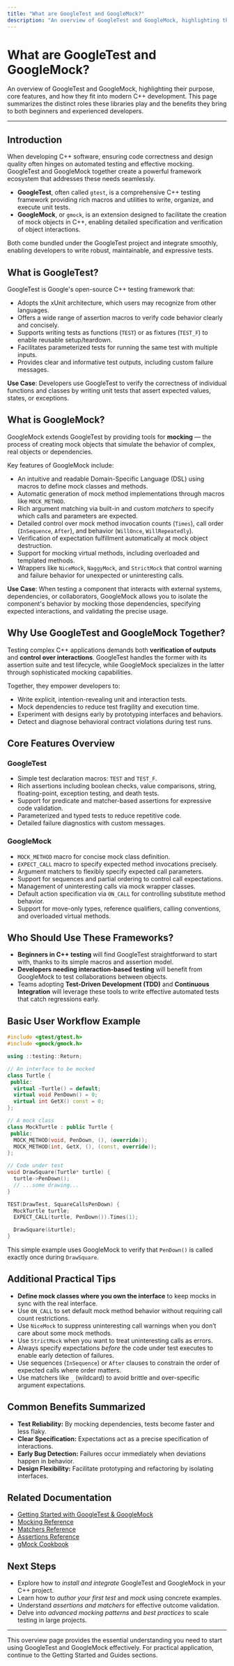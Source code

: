```yaml
---
title: "What are GoogleTest and GoogleMock?"
description: "An overview of GoogleTest and GoogleMock, highlighting their purpose, core features, and how they fit into modern C++ development. Summarizes benefits for both beginners and experienced developers."
---
```


# What are GoogleTest and GoogleMock?

An overview of GoogleTest and GoogleMock, highlighting their purpose, core features, and how they fit into modern C++ development. This page summarizes the distinct roles these libraries play and the benefits they bring to both beginners and experienced developers.

---

## Introduction

When developing C++ software, ensuring code correctness and design quality often hinges on automated testing and effective mocking. GoogleTest and GoogleMock together create a powerful framework ecosystem that addresses these needs seamlessly.

- **GoogleTest**, often called `gtest`, is a comprehensive C++ testing framework providing rich macros and utilities to write, organize, and execute unit tests.
- **GoogleMock**, or `gmock`, is an extension designed to facilitate the creation of mock objects in C++, enabling detailed specification and verification of object interactions.

Both come bundled under the GoogleTest project and integrate smoothly, enabling developers to write robust, maintainable, and expressive tests.


## What is GoogleTest?

GoogleTest is Google's open-source C++ testing framework that:

- Adopts the xUnit architecture, which users may recognize from other languages.
- Offers a wide range of assertion macros to verify code behavior clearly and concisely.
- Supports writing tests as functions (`TEST`) or as fixtures (`TEST_F`) to enable reusable setup/teardown.
- Facilitates parameterized tests for running the same test with multiple inputs.
- Provides clear and informative test outputs, including custom failure messages.

**Use Case**: Developers use GoogleTest to verify the correctness of individual functions and classes by writing unit tests that assert expected values, states, or exceptions.


## What is GoogleMock?

GoogleMock extends GoogleTest by providing tools for **mocking** — the process of creating mock objects that simulate the behavior of complex, real objects or dependencies.

Key features of GoogleMock include:

- An intuitive and readable Domain-Specific Language (DSL) using macros to define mock classes and methods.
- Automatic generation of mock method implementations through macros like `MOCK_METHOD`.
- Rich argument matching via built-in and custom _matchers_ to specify which calls and parameters are expected.
- Detailed control over mock method invocation counts (`Times`), call order (`InSequence`, `After`), and behavior (`WillOnce`, `WillRepeatedly`).
- Verification of expectation fulfillment automatically at mock object destruction.
- Support for mocking virtual methods, including overloaded and templated methods.
- Wrappers like `NiceMock`, `NaggyMock`, and `StrictMock` that control warning and failure behavior for unexpected or uninteresting calls.

**Use Case**: When testing a component that interacts with external systems, dependencies, or collaborators, GoogleMock allows you to isolate the component's behavior by mocking those dependencies, specifying expected interactions, and validating the precise usage.


## Why Use GoogleTest and GoogleMock Together?

Testing complex C++ applications demands both **verification of outputs** and **control over interactions**. GoogleTest handles the former with its assertion suite and test lifecycle, while GoogleMock specializes in the latter through sophisticated mocking capabilities.

Together, they empower developers to:

- Write explicit, intention-revealing unit and interaction tests.
- Mock dependencies to reduce test fragility and execution time.
- Experiment with designs early by prototyping interfaces and behaviors.
- Detect and diagnose behavioral contract violations during test runs.


## Core Features Overview

### GoogleTest

- Simple test declaration macros: `TEST` and `TEST_F`.
- Rich assertions including boolean checks, value comparisons, string, floating-point, exception testing, and death tests.
- Support for predicate and matcher-based assertions for expressive code validation.
- Parameterized and typed tests to reduce repetitive code.
- Detailed failure diagnostics with custom messages.

### GoogleMock

- `MOCK_METHOD` macro for concise mock class definition.
- `EXPECT_CALL` macro to specify expected method invocations precisely.
- Argument matchers to flexibly specify expected call parameters.
- Support for sequences and partial ordering to control call expectations.
- Management of uninteresting calls via mock wrapper classes.
- Default action specification via `ON_CALL` for controlling substitute method behavior.
- Support for move-only types, reference qualifiers, calling conventions, and overloaded virtual methods.


## Who Should Use These Frameworks?

- **Beginners in C++ testing** will find GoogleTest straightforward to start with, thanks to its simple macros and assertion model.
- **Developers needing interaction-based testing** will benefit from GoogleMock to test collaborations between objects.
- Teams adopting **Test-Driven Development (TDD)** and **Continuous Integration** will leverage these tools to write effective automated tests that catch regressions early.


## Basic User Workflow Example

```cpp
#include <gtest/gtest.h>
#include <gmock/gmock.h>

using ::testing::Return;

// An interface to be mocked
class Turtle {
 public:
  virtual ~Turtle() = default;
  virtual void PenDown() = 0;
  virtual int GetX() const = 0;
};

// A mock class
class MockTurtle : public Turtle {
 public:
  MOCK_METHOD(void, PenDown, (), (override));
  MOCK_METHOD(int, GetX, (), (const, override));
};

// Code under test
void DrawSquare(Turtle* turtle) {
  turtle->PenDown();
  // ...some drawing...
}

TEST(DrawTest, SquareCallsPenDown) {
  MockTurtle turtle;
  EXPECT_CALL(turtle, PenDown()).Times(1);

  DrawSquare(&turtle);
}
```

This simple example uses GoogleMock to verify that `PenDown()` is called exactly once during `DrawSquare`.


## Additional Practical Tips

- **Define mock classes where you own the interface** to keep mocks in sync with the real interface.
- Use `ON_CALL` to set default mock method behavior without requiring call count restrictions.
- Use `NiceMock` to suppress uninteresting call warnings when you don’t care about some mock methods.
- Use `StrictMock` when you want to treat uninteresting calls as errors.
- Always specify expectations *before* the code under test executes to enable early detection of failures.
- Use sequences (`InSequence`) or `After` clauses to constrain the order of expected calls where order matters.
- Use matchers like `_` (wildcard) to avoid brittle and over-specific argument expectations.


## Common Benefits Summarized

- **Test Reliability:** By mocking dependencies, tests become faster and less flaky.
- **Clear Specification:** Expectations act as a precise specification of interactions.
- **Early Bug Detection:** Failures occur immediately when deviations happen in behavior.
- **Design Flexibility:** Facilitate prototyping and refactoring by isolating interfaces.


## Related Documentation

- [Getting Started with GoogleTest & GoogleMock](../guides/getting-started/setup-installation.md)
- [Mocking Reference](../api-reference/mocking/mock-objects.md)
- [Matchers Reference](../api-reference/advanced-testing/matchers.md)
- [Assertions Reference](../api-reference/core-apis/assertions.md)
- [gMock Cookbook](../docs/gmock_cook_book.md)


## Next Steps

- Explore how to *install and integrate* GoogleTest and GoogleMock in your C++ project.
- Learn how to *author your first test* and *mock* using concrete examples.
- Understand *assertions and matchers* for effective outcome validation.
- Delve into *advanced mocking patterns* and *best practices* to scale testing in large projects.


---

<Tip>
This overview page provides the essential understanding you need to start using GoogleTest and GoogleMock effectively. For practical application, continue to the Getting Started and Guides sections.
</Tip>